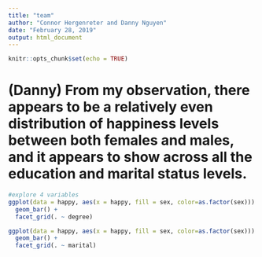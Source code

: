 ---
title: "team"
author: "Connor Hergenreter and Danny Nguyen"
date: "February 28, 2019"
output: html_document
---

```{r setup, include=FALSE}
knitr::opts_chunk$set(echo = TRUE)
```


# (Danny) From my observation, there appears to be a relatively even distribution of happiness levels between both females and males, and it appears to show across all the education and marital status levels. 
```{r}
#explore 4 variables
ggplot(data = happy, aes(x = happy, fill = sex, color=as.factor(sex))) +
  geom_bar() + 
  facet_grid(. ~ degree)

ggplot(data = happy, aes(x = happy, fill = sex, color=as.factor(sex))) +
  geom_bar() + 
  facet_grid(. ~ marital)
```
